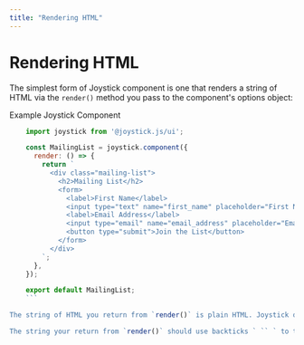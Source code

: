 ```yaml
---
title: "Rendering HTML"
---
```


# Rendering HTML

The simplest form of Joystick component is one that renders a string of HTML via the `render()` method you pass to the component's options object:

Example Joystick Component

```js
    import joystick from '@joystick.js/ui';

    const MailingList = joystick.component({
      render: () => {
        return `
          <div class="mailing-list">
            <h2>Mailing List</h2>
            <form>
              <label>First Name</label>
              <input type="text" name="first_name" placeholder="First Name" />
              <label>Email Address</label>
              <input type="email" name="email_address" placeholder="Email Address" />
              <button type="submit">Join the List</button>
            </form>
          </div>
        `;
      },
    });

    export default MailingList;
    ```

The string of HTML you return from `render()` is plain HTML. Joystick doesn't introduce any new languages, attribute hacks, etc. If you can find it in the HTML spec, it will work with Joystick.

The string your return from `render()` should use backticks ` `` ` to tell JavaScript this string should be treated as a [template literal](https://developer.mozilla.org/en-US/docs/Web/JavaScript/Reference/Template_literals). This not only allows us to write multi-line strings of HTML, but it also enables interpolation, or, the ability to embed JavaScript variables (or the results of calling JavaScript functions) directly into our HTML string.

